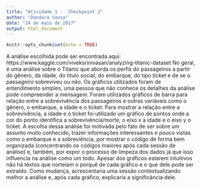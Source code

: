 ```yaml
---
title: "Atividade 1 -  Checkpoint 2"
author: "Dandara Sousa"
date: "24 de maio de 2017"
output: html_document
---
```


```r
knitr::opts_chunk$set(echo = TRUE)
```
A análise escolhida pode ser encontrada aqui: https://www.kaggle.com/viveksrinivasan/analyzing-titanic-dataset
No geral, é uma análise sobre o Titanic que aborda os perfis do passageiros a partir do gênero, da idade, do título social, do embarque, do tipo ticket e de se o passageiro sobreviveu ou não. Os gráficos utilizados foram de entendimento simples, uma pessoa que não conhece os detalhes da análise pode compreender a mensagem. Foram utilizados gráficos de barra para relação entre a sobrevivência dos passageiros e outras variáveis como o gênero, o embarque, a idade e o ticket. Para mostrar a relação entre a sobrevivência, a idade e o ticket foi utilizado um gráfico de pontos onde a cor do ponto identifica a sobrevivência/morte, o eixo x a idade e o eixo y o ticket.
A escolha dessa análise foi motivada pelo fato de ser sobre um assunto muito conhecido, trazer informações interessantes e pouco vistas como o embarque e a sobreviência, por mostrar o código de forma bem organizada (concentrando os códigos maiores após cada sessão de análise) e, também, por expor o processo de limpeza dos dados já que isso influencia na análise como um todo.
Apesar dos gráficos estarem intuitivos não há textos que norteiam o porquê de cada gráfico e o que dele pode ser extraído. Como mudança, acrescentaria uma sessão contextualizando melhor a análise e, após cada gráfico, explicaria a significância dele.


